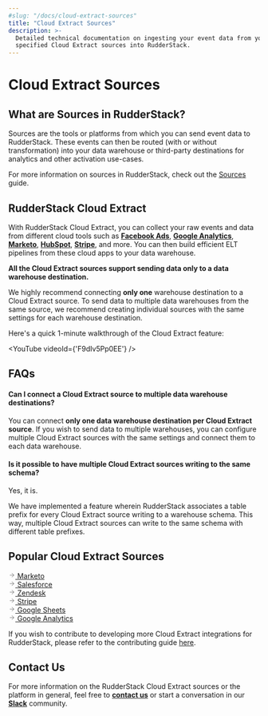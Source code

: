 ```yaml
---
#slug: "/docs/cloud-extract-sources"
title: "Cloud Extract Sources"
description: >-
  Detailed technical documentation on ingesting your event data from your
  specified Cloud Extract sources into RudderStack.
---
```


# Cloud Extract Sources

## What are Sources in RudderStack?

Sources are the tools or platforms from which you can send event data to RudderStack. These events can then be routed \(with or without transformation\) into your data warehouse or third-party destinations for analytics and other activation use-cases.

<div class="successBlock">

For more information on sources in RudderStack, check out the <a href="https://www.rudderstack.com/docs/rudderstack-cloud/sources/">Sources</a> guide.
</div>

## RudderStack Cloud Extract

With RudderStack Cloud Extract, you can collect your raw events and data from different cloud tools such as [**Facebook Ads**](https://www.facebook.com/business/ads), [**Google Analytics**](https://analytics.google.com/), [**Marketo**](https://www.marketo.com/), [**HubSpot**](https://www.hubspot.com/), [**Stripe**](stripe/), and more. You can then build efficient ELT pipelines from these cloud apps to your data warehouse.

<div class="infoBlock">

**All the Cloud Extract sources support sending data only to a data warehouse destination.**

</div>

<div class="warningBlock">

We highly recommend connecting **only one** warehouse destination to a Cloud Extract source. To send data to multiple data warehouses from the same source, we recommend creating individual sources with the same settings for each warehouse destination.

</div>

Here's a quick 1-minute walkthrough of the Cloud Extract feature:

<!--https://www.youtube.com/watch?v=F9dIv5Pp0EE-->

<YouTube
  videoId={'F9dIv5Pp0EE'}
/>

## FAQs

#### Can I connect a Cloud Extract source to multiple data warehouse destinations?

You can connect **only one data warehouse destination per Cloud Extract source**. If you wish to send data to multiple warehouses, you can configure multiple Cloud Extract sources with the same settings and connect them to each data warehouse.

#### Is it possible to have multiple Cloud Extract sources writing to the same schema?

Yes, it is.

We have implemented a feature wherein RudderStack associates a table prefix for every Cloud Extract source writing to a warehouse schema. This way, multiple Cloud Extract sources can write to the same schema with different table prefixes.

## Popular Cloud Extract Sources

<!--{% page-ref page="marketo.md" %}-->

<a class="pageRef" href="marketo/">
  <div class="pageRefInner">
    <span class="pageRefArrow">
      <svg
        preserveAspectRatio="xMidYMid meet"
        height="1em"
        width="1em"
        fill="none"
        xmlns="http://www.w3.org/2000/svg"
        viewBox="0 0 24 24"
        strokeWidth="2"
        strokeLinecap="round"
        strokeLinejoin="round"
        stroke="currentColor"
        class="rightRefArrow"
      >
        <g>
          <line x1="5" y1="12" x2="19" y2="12"></line>
          <polyline points="12 5 19 12 12 19"></polyline>
        </g>
      </svg>
    </span>
    <span class="mainRefText">
      Marketo
    </span>
  </div>
</a>

<!--{% page-ref page="salesforce/" %}-->
<a class="pageRef" href="salesforce/">
  <div class="pageRefInner">
    <span class="pageRefArrow">
      <svg
        preserveAspectRatio="xMidYMid meet"
        height="1em"
        width="1em"
        fill="none"
        xmlns="http://www.w3.org/2000/svg"
        viewBox="0 0 24 24"
        strokeWidth="2"
        strokeLinecap="round"
        strokeLinejoin="round"
        stroke="currentColor"
        class="rightRefArrow"
      >
        <g>
          <line x1="5" y1="12" x2="19" y2="12"></line>
          <polyline points="12 5 19 12 12 19"></polyline>
        </g>
      </svg>
    </span>
    <span class="mainRefText">
      Salesforce
    </span>
  </div>
</a>

<!--{% page-ref page="zendesk.md" %}-->

<a class="pageRef" href="zendesk/">
  <div class="pageRefInner">
    <span class="pageRefArrow">
      <svg
        preserveAspectRatio="xMidYMid meet"
        height="1em"
        width="1em"
        fill="none"
        xmlns="http://www.w3.org/2000/svg"
        viewBox="0 0 24 24"
        strokeWidth="2"
        strokeLinecap="round"
        strokeLinejoin="round"
        stroke="currentColor"
        class="rightRefArrow"
      >
        <g>
          <line x1="5" y1="12" x2="19" y2="12"></line>
          <polyline points="12 5 19 12 12 19"></polyline>
        </g>
      </svg>
    </span>
    <span class="mainRefText">
      Zendesk
    </span>
  </div>
</a>

<!--{% page-ref page="stripe.md" %}-->

<a class="pageRef" href="stripe/">
  <div class="pageRefInner">
    <span class="pageRefArrow">
      <svg
        preserveAspectRatio="xMidYMid meet"
        height="1em"
        width="1em"
        fill="none"
        xmlns="http://www.w3.org/2000/svg"
        viewBox="0 0 24 24"
        strokeWidth="2"
        strokeLinecap="round"
        strokeLinejoin="round"
        stroke="currentColor"
        class="rightRefArrow"
      >
        <g>
          <line x1="5" y1="12" x2="19" y2="12"></line>
          <polyline points="12 5 19 12 12 19"></polyline>
        </g>
      </svg>
    </span>
    <span class="mainRefText">
      Stripe
    </span>
  </div>
</a>

<!--{% page-ref page="google-sheets.md" %}-->

<a class="pageRef" href="google-sheets/">
  <div class="pageRefInner">
    <span class="pageRefArrow">
      <svg
        preserveAspectRatio="xMidYMid meet"
        height="1em"
        width="1em"
        fill="none"
        xmlns="http://www.w3.org/2000/svg"
        viewBox="0 0 24 24"
        strokeWidth="2"
        strokeLinecap="round"
        strokeLinejoin="round"
        stroke="currentColor"
        class="rightRefArrow"
      >
        <g>
          <line x1="5" y1="12" x2="19" y2="12"></line>
          <polyline points="12 5 19 12 12 19"></polyline>
        </g>
      </svg>
    </span>
    <span class="mainRefText">
      Google Sheets
    </span>
  </div>
</a>

<!--{% page-ref page="google-analytics.md" %}-->

<a class="pageRef" href="google-analytics/">
  <div class="pageRefInner">
    <span class="pageRefArrow">
      <svg
        preserveAspectRatio="xMidYMid meet"
        height="1em"
        width="1em"
        fill="none"
        xmlns="http://www.w3.org/2000/svg"
        viewBox="0 0 24 24"
        strokeWidth="2"
        strokeLinecap="round"
        strokeLinejoin="round"
        stroke="currentColor"
        class="rightRefArrow"
      >
        <g>
          <line x1="5" y1="12" x2="19" y2="12"></line>
          <polyline points="12 5 19 12 12 19"></polyline>
        </g>
      </svg>
    </span>
    <span class="mainRefText">
      Google Analytics
    </span>
  </div>
</a>

<div class="successBlock">

  If you wish to contribute to developing more Cloud Extract integrations for
  RudderStack, please refer to the contributing guide <a href="https://rudderstack.com/docs/user-guides/how-to-guides/how-to-submit-an-integration-pull-request/">here</a>.
</div>

## Contact Us

For more information on the RudderStack Cloud Extract sources or the platform in general, feel free to [**contact us**](mailto:%20contact@rudderstack.com) or start a conversation in our [**Slack**](https://rudderstack.com/join-rudderstack-slack-community) community.
